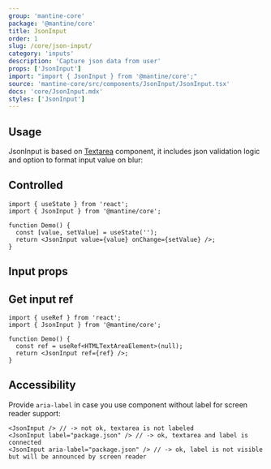 ```yaml
---
group: 'mantine-core'
package: '@mantine/core'
title: JsonInput
order: 1
slug: /core/json-input/
category: 'inputs'
description: 'Capture json data from user'
props: ['JsonInput']
import: "import { JsonInput } from '@mantine/core';"
source: 'mantine-core/src/components/JsonInput/JsonInput.tsx'
docs: 'core/JsonInput.mdx'
styles: ['JsonInput']
---
```



## Usage

JsonInput is based on [Textarea](/core/textarea/) component,
it includes json validation logic and option to format input value on blur:

<Demo data={JsonInputDemos.usage} />

## Controlled

```tsx
import { useState } from 'react';
import { JsonInput } from '@mantine/core';

function Demo() {
  const [value, setValue] = useState('');
  return <JsonInput value={value} onChange={setValue} />;
}
```

## Input props

<Demo data={JsonInputDemos.configurator} />

## Get input ref

```tsx
import { useRef } from 'react';
import { JsonInput } from '@mantine/core';

function Demo() {
  const ref = useRef<HTMLTextAreaElement>(null);
  return <JsonInput ref={ref} />;
}
```

## Accessibility

Provide `aria-label` in case you use component without label for screen reader support:

```tsx
<JsonInput /> // -> not ok, textarea is not labeled
<JsonInput label="package.json" /> // -> ok, textarea and label is connected
<JsonInput aria-label="package.json" /> // -> ok, label is not visible but will be announced by screen reader
```
